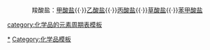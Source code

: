 {{周期表框架|[[丙酸盐]] C<sub>2</sub>H<sub>5</sub>COO<sup>−</sup>|丙酸盐
|H=[[丙酸|C<sub>2</sub>H<sub>5</sub>COOH]]
|Li=[[丙酸锂|C<sub>2</sub>H<sub>5</sub>COOLi]]
|N=[[丙酸铵|C<sub>2</sub>H<sub>5</sub>COONH<sub>4</sub>]]
|Na=[[丙酸钠|C<sub>2</sub>H<sub>5</sub>COONa]]
|Mg=[[丙酸镁|Mg(C<sub>2</sub>H<sub>5</sub>COO)<sub>2</sub>]]
|K=[[丙酸钾|C<sub>2</sub>H<sub>5</sub>COOK]]
|Ca=[[丙酸钙|Ca(C<sub>2</sub>H<sub>5</sub>COO)<sub>2</sub>]]
|Mn=[[丙酸锰|Mn(C<sub>2</sub>H<sub>5</sub>COO)<sub>2</sub>]]
|Fe=[[丙酸亚铁|Fe(C<sub>2</sub>H<sub>5</sub>COO)<sub>2</sub>]]
|Co=[[丙酸钴|Co(C<sub>2</sub>H<sub>5</sub>COO)<sub>2</sub>]]
|Ni=[[丙酸镍|Ni(C<sub>2</sub>H<sub>5</sub>COO)<sub>2</sub>]]
|Cu=[[丙酸铜|Cu(C<sub>2</sub>H<sub>5</sub>COO)<sub>2</sub>]]
|Zn=[[丙酸锌|Zn(C<sub>2</sub>H<sub>5</sub>COO)<sub>2</sub>]]
|Zr=[[丙酸锆|Zr(C<sub>2</sub>H<sub>5</sub>COO)<sub>4</sub>]]
|Rb={{link-de|丙酸铷|Rubidiumpropionat|C<sub>2</sub>H<sub>5</sub>COORb}}
|Sr=[[丙酸锶|Sr(C<sub>2</sub>H<sub>5</sub>COO)<sub>2</sub>]]
|Ag=[[丙酸银|C<sub>2</sub>H<sub>5</sub>COOAg]]
|Cd=[[丙酸镉|Cd(C<sub>2</sub>H<sub>5</sub>COO)<sub>2</sub>]]
|Cs=[[丙酸铯|C<sub>2</sub>H<sub>5</sub>COOCs]]
|Ba=[[丙酸钡|Ba(C<sub>2</sub>H<sub>5</sub>COO)<sub>2</sub>]]
|La=[[丙酸镧|La(C<sub>2</sub>H<sub>5</sub>COO)<sub>3</sub>]]
|Ce=[[丙酸铈(III)|Ce(C<sub>2</sub>H<sub>5</sub>COO)<sub>3</sub>]]
|Pr=[[丙酸镨|Pr(C<sub>2</sub>H<sub>5</sub>COO)<sub>3</sub>]]
|Hg=[[丙酸汞|Hg(C<sub>2</sub>H<sub>5</sub>COO)<sub>2</sub>]]
|Tl=[[丙酸亚铊|C<sub>2</sub>H<sub>5</sub>COOTl]]
}}<noinclude>
<center>羧酸盐：[[template:甲酸盐|甲酸盐]]{{·}}[[template:乙酸盐|乙酸盐]]{{·}}[[template:丙酸盐|丙酸盐]]{{·}}[[template:草酸盐|草酸盐]]{{·}}[[template:苯甲酸盐|苯甲酸盐]]</center>
[[Category:丙酸盐|*]]
[[Category:化学品模板]]
[[category:化学品的元素周期表模板]]
</noinclude>
